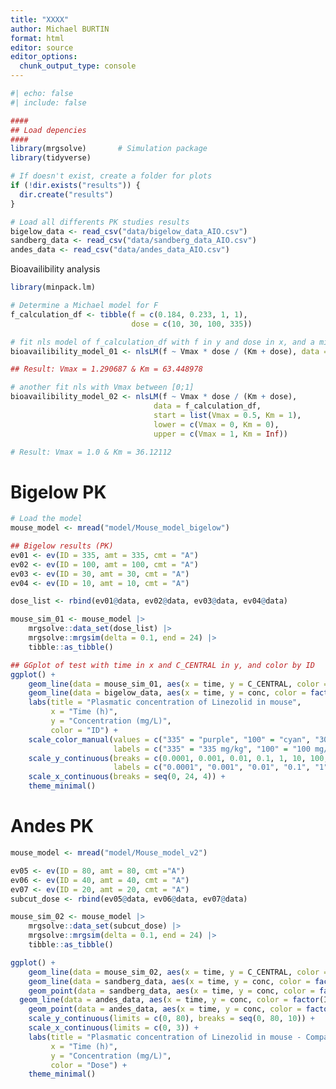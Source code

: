 ```yaml
---
title: "XXXX"
author: Michael BURTIN
format: html
editor: source
editor_options: 
  chunk_output_type: console
---
```


```r
#| echo: false
#| include: false

####
## Load depencies
####
library(mrgsolve)       # Simulation package
library(tidyverse)

# If doesn't exist, create a folder for plots
if (!dir.exists("results")) {
  dir.create("results")
}

# Load all differents PK studies results
bigelow_data <- read_csv("data/bigelow_data_AIO.csv")
sandberg_data <- read_csv("data/sandberg_data_AIO.csv")
andes_data <- read_csv("data/andes_data_AIO.csv")
```

Bioavailibility analysis
```r
library(minpack.lm)

# Determine a Michael model for F
f_calculation_df <- tibble(f = c(0.184, 0.233, 1, 1),
                           dose = c(10, 30, 100, 335))

# fit nls model of f_calculation_df with f in y and dose in x, and a michaelis menten mode
bioavailibility_model_01 <- nlsLM(f ~ Vmax * dose / (Km + dose), data = f_calculation_df, start = list(Vmax = 1, Km = 1))

## Result: Vmax = 1.290687 & Km = 63.448978

# another fit nls with Vmax between [0;1]
bioavailibility_model_02 <- nlsLM(f ~ Vmax * dose / (Km + dose), 
                                data = f_calculation_df, 
                                start = list(Vmax = 0.5, Km = 1), 
                                lower = c(Vmax = 0, Km = 0), 
                                upper = c(Vmax = 1, Km = Inf))

# Result: Vmax = 1.0 & Km = 36.12112
```

# Bigelow PK
```r
# Load the model
mouse_model <- mread("model/Mouse_model_bigelow")

## Bigelow results (PK)
ev01 <- ev(ID = 335, amt = 335, cmt = "A")
ev02 <- ev(ID = 100, amt = 100, cmt = "A")
ev03 <- ev(ID = 30, amt = 30, cmt = "A")
ev04 <- ev(ID = 10, amt = 10, cmt = "A")

dose_list <- rbind(ev01@data, ev02@data, ev03@data, ev04@data)

mouse_sim_01 <- mouse_model |>
    mrgsolve::data_set(dose_list) |>
    mrgsolve::mrgsim(delta = 0.1, end = 24) |>
    tibble::as_tibble()

## GGplot of test with time in x and C_CENTRAL in y, and color by ID
ggplot() +
    geom_line(data = mouse_sim_01, aes(x = time, y = C_CENTRAL, color = factor(ID))) +
    geom_line(data = bigelow_data, aes(x = time, y = conc, color = factor(ID)), linetype = "dashed") +
    labs(title = "Plasmatic concentration of Linezolid in mouse",
         x = "Time (h)",
         y = "Concentration (mg/L)",
         color = "ID") +
    scale_color_manual(values = c("335" = "purple", "100" = "cyan", "30" = "green4", "10" = "orange"), 
                       labels = c("335" = "335 mg/kg", "100" = "100 mg/kg", "30" = "30 mg/kg", "10" = "10 mg/kg")) +
    scale_y_continuous(breaks = c(0.0001, 0.001, 0.01, 0.1, 1, 10, 100, 1000), limits = c(0.0001, 1000), trans = "log10", 
                       labels = c("0.0001", "0.001", "0.01", "0.1", "1", "10",  "100", "1000")) +
    scale_x_continuous(breaks = seq(0, 24, 4)) +
    theme_minimal()

```

# Andes PK
```r
mouse_model <- mread("model/Mouse_model_v2")

ev05 <- ev(ID = 80, amt = 80, cmt ="A")
ev06 <- ev(ID = 40, amt = 40, cmt = "A")
ev07 <- ev(ID = 20, amt = 20, cmt = "A")
subcut_dose <- rbind(ev05@data, ev06@data, ev07@data)

mouse_sim_02 <- mouse_model |>
    mrgsolve::data_set(subcut_dose) |>
    mrgsolve::mrgsim(delta = 0.1, end = 24) |>
    tibble::as_tibble()

ggplot() +
    geom_line(data = mouse_sim_02, aes(x = time, y = C_CENTRAL, color = factor(ID))) +
    geom_line(data = sandberg_data, aes(x = time, y = conc, color = factor(ID)), linetype = "dashed") +
    geom_point(data = sandberg_data, aes(x = time, y = conc, color = factor(ID)), shape = 2) +
  geom_line(data = andes_data, aes(x = time, y = conc, color = factor(ID)), linetype = "dashed") +
    geom_point(data = andes_data, aes(x = time, y = conc, color = factor(ID)), shape = 12) +
    scale_y_continuous(limits = c(0, 80), breaks = seq(0, 80, 10)) +
    scale_x_continuous(limits = c(0, 3)) +
    labs(title = "Plasmatic concentration of Linezolid in mouse - Comparaison between PK simulation (plain lines) & Andes (square dots) / Sandberg (triangle dots) data",
         x = "Time (h)",
         y = "Concentration (mg/L)",
         color = "Dose") +
    theme_minimal()

```

